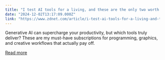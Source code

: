 ```yaml
---
title: "I test AI tools for a living, and these are the only two worth paying for"
date: "2024-12-02T13:17:09.000Z"
link: "https://www.zdnet.com/article/i-test-ai-tools-for-a-living-and-these-are-the-only-two-worth-paying-for/"
---
```


Generative AI can supercharge your productivity, but which tools truly deliver? These are my must-have subscriptions for programming, graphics, and creative workflows that actually pay off.

[Read more](https://www.zdnet.com/article/i-test-ai-tools-for-a-living-and-these-are-the-only-two-worth-paying-for/)
